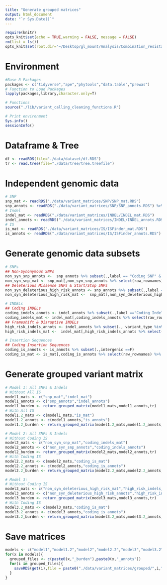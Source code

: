 ```yaml
---
title: "Generate grouped matrices"
output: html_document 
date: "`r Sys.Date()`"
---
```


```r
require(knitr)
opts_knit$set(echo = TRUE,warning = FALSE, message = FALSE) 
rm(list = ls())
opts_knit$set(root.dir='~/Desktop/gl_mount/Analysis/Combination_resistance/pre-intro-blbli-resistance-ms/')
```

# Environment
```r
#Base R Packages
packages <- c("tidyverse","ape","phytools","data.table","prewas")
# Function to Load Packages
lapply(packages,library,character.only=T)

# Functions
source("./lib/variant_calling_cleaning_functions.R") 

# Print environment
Sys.info()
sessionInfo()
``` 

# Dataframe & Tree 
```r
df <- readRDS(file="./data/dataset/df.RDS")
tr <- read.tree(file="./data/tree/tree.treefile")
``` 

# Independent genomic data
```r
# SNP
snp_mat <- readRDS("./data/variant_matrices/SNP/SNP_mat.RDS") 
snp_annots <- readRDS("./data/variant_matrices/SNP/SNP_annots.RDS") %>% mutate(pos = as.numeric(pos))
# Indel
indel_mat <- readRDS("./data/variant_matrices/INDEL/INDEL_mat.RDS")
indel_annots <- readRDS("./data/variant_matrices/INDEL/INDEL_annots.RDS") %>% mutate(pos = as.numeric(pos))
# IS
is_mat <- readRDS("./data/variant_matrices/IS/ISFinder_mat.RDS")
is_annots <- readRDS("./data/variant_matrices/IS/ISFinder_annots.RDS")
```

# Generate genomic data subsets
```r
# SNPs
## Non-Synonymous SNPs
non_syn_snp_annots <-  snp_annots %>% subset(.,label == "Coding SNP" & variant_type != "synonymous_variant")
non_syn_snp_mat <- snp_mat[,non_syn_snp_annots %>% select(raw_rownames) %>% unlist]
## Deleterious Missense SNPs & Start/Stop SNPs
non_syn_deleterious_high_risk_annots <- snp_annots %>% subset(.,label == "Coding SNP" & variant_type %in% c("start_lost","stop_gained","stop_lost","stop_lost&splice_region_variant") | variant_type == "missense_variant" & sift_prediction %in% c("DELETERIOUS", "DELETERIOUS (*WARNING! Low confidence)"))
non_syn_deleterious_high_risk_mat <-  snp_mat[,non_syn_deleterious_high_risk_annots %>% select(raw_rownames) %>% unlist]

# INDELs
## Coding INDELs
coding_indels_annots <- indel_annots %>% subset(.,label =="Coding Indel")
coding_indels_mat <- indel_mat[,coding_indels_annots %>% select(raw_rownames) %>% unlist]
## Frameshift & Disruptive INDELs
high_risk_indels_annots <- indel_annots %>% subset(., variant_type %in% c("frameshift_variant","frameshift_variant&stop_gained","disruptive_inframe_deletion","disruptive_inframe_insertion","disruptive_inframe_deletion&splice_region_variant"))
high_risk_indels_mat <-  indel_mat[,high_risk_indels_annots %>% select(raw_rownames) %>% unlist]

# Insertion Sequences
## Coding Insertion Sequences
coding_is_annots <- is_annots %>% subset(.,intergenic ==F)
coding_is_mat <- is_mat[,coding_is_annots %>% select(raw_rownames) %>% unlist]
```

# Generate grouped variant matrix
```r
# Model 1: All SNPs & Indels
# Without All IS
model1_mats <- c("snp_mat","indel_mat")
model1_annots <- c("snp_annots","indel_annots")
model1_burden <- return_grouped_matrix(model1_mats,model1_annots,tr)
# With All IS
model1.2_mats <- c(model1_mats,"is_mat") 
model1.2_annots <- c(model1_annots,"is_annots") 
model1.2_burden <- return_grouped_matrix(model1.2_mats,model1.2_annots,tr)

# Model 2: All SNPs & Indels
# Without Coding IS
model2_mats <- c("non_syn_snp_mat","coding_indels_mat")
model2_annots <- c("non_syn_snp_annots","coding_indels_annots")
model2_burden <- return_grouped_matrix(model2_mats,model2_annots,tr)
# With Coding IS
model2.2_mats <- c(model2_mats,"coding_is_mat") 
model2.2_annots <- c(model2_annots,"coding_is_annots") 
model2.2_burden <- return_grouped_matrix(model2.2_mats,model2.2_annots,tr)

# Model 3: 
# Without Coding IS
model3_mats <- c("non_syn_deleterious_high_risk_mat","high_risk_indels_mat")
model3_annots <- c("non_syn_deleterious_high_risk_annots","high_risk_indels_annots")
model3_burden <- return_grouped_matrix(model3_mats,model3_annots,tr)
# With Coding IS
model3.2_mats <- c(model3_mats,"coding_is_mat") 
model3.2_annots <- c(model3_annots,"coding_is_annots") 
model3.2_burden <- return_grouped_matrix(model3.2_mats,model3.2_annots,tr)
```

# Save matrices
```r
models <- c("model1","model1.2","model2","model2.2","model3","model3.2")
for(x in models){
  grouped_files <- c(paste0(x,"_burden"),paste0(x,"_annots"))    
  for(i in grouped_files){
    saveRDS(get(i),file = paste0("./data/variant_matrices/grouped/",i,".RDS")) 
  } 
}
``` 